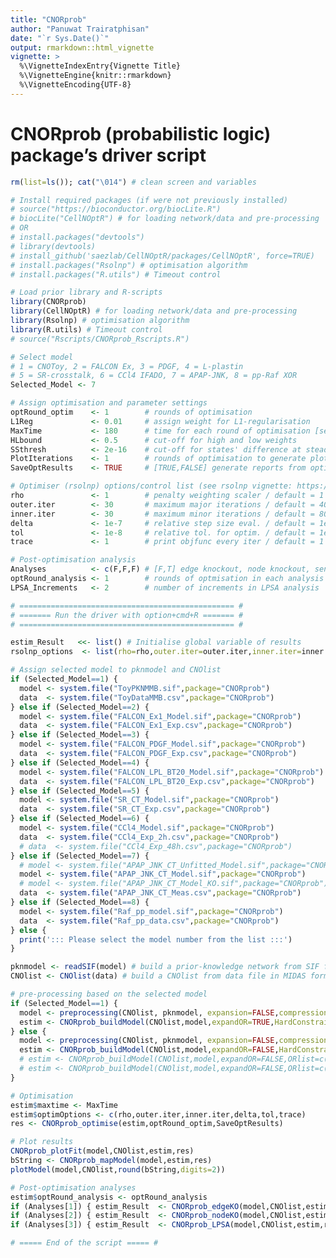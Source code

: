 ```yaml
---
title: "CNORprob"
author: "Panuwat Trairatphisan"
date: "`r Sys.Date()`"
output: rmarkdown::html_vignette
vignette: >
  %\VignetteIndexEntry{Vignette Title}
  %\VignetteEngine{knitr::rmarkdown}
  %\VignetteEncoding{UTF-8}
---
```



# CNORprob (probabilistic logic) package's driver script

```r

rm(list=ls()); cat("\014") # clean screen and variables 

# Install required packages (if were not previously installed)
# source("https://bioconductor.org/biocLite.R") 
# biocLite("CellNOptR") # for loading network/data and pre-processing
# OR
# install.packages("devtools")
# library(devtools)
# install_github('saezlab/CellNOptR/packages/CellNOptR', force=TRUE)
# install.packages("Rsolnp") # optimisation algorithm
# install.packages("R.utils") # Timeout control

# Load prior library and R-scripts
library(CNORprob)
library(CellNOptR) # for loading network/data and pre-processing
library(Rsolnp) # optimisation algorithm
library(R.utils) # Timeout control
# source("Rscripts/CNORprob_Rscripts.R")

# Select model
# 1 = CNOToy, 2 = FALCON Ex, 3 = PDGF, 4 = L-plastin
# 5 = SR-crosstalk, 6 = CCl4 IFADO, 7 = APAP-JNK, 8 = pp-Raf XOR
Selected_Model <- 7

# Assign optimisation and parameter settings
optRound_optim    <- 1        # rounds of optimisation
L1Reg             <- 0.01     # assign weight for L1-regularisation
MaxTime           <- 180      # time for each round of optimisation [seconds]
HLbound           <- 0.5      # cut-off for high and low weights
SSthresh          <- 2e-16    # cut-off for states' difference at steady-state
PlotIterations    <- 1        # rounds of optimisation to generate plots
SaveOptResults    <- TRUE     # [TRUE,FALSE] generate reports from optimisation

# Optimiser (rsolnp) options/control list (see rsolnp vignette: https://cran.r-project.org/web/packages/Rsolnp/Rsolnp.pdf)
rho               <- 1        # penalty weighting scaler / default = 1
outer.iter        <- 30       # maximum major iterations / default = 400
inner.iter        <- 30       # maximum minor iterations / default = 800
delta             <- 1e-7     # relative step size eval. / default = 1e-7
tol               <- 1e-8     # relative tol. for optim. / default = 1e-8
trace             <- 1        # print objfunc every iter / default = 1

# Post-optimisation analysis
Analyses          <- c(F,F,F) # [F,T] edge knockout, node knockout, sensitivity analysis
optRound_analysis <- 1        # rounds of optmisation in each analysis
LPSA_Increments   <- 2        # number of increments in LPSA analysis

# ================================================ # 
# ======= Run the driver with option+cmd+R ======= #
# ================================================ # 

estim_Result   <<- list() # Initialise global variable of results
rsolnp_options  <- list(rho=rho,outer.iter=outer.iter,inner.iter=inner.iter,delta=delta,tol=tol,trace=trace) # Collapase optimisation options

# Assign selected model to pknmodel and CNOlist
if (Selected_Model==1) {
  model <- system.file("ToyPKNMMB.sif",package="CNORprob")
  data  <- system.file("ToyDataMMB.csv",package="CNORprob")
} else if (Selected_Model==2) {
  model <- system.file("FALCON_Ex1_Model.sif",package="CNORprob")
  data  <- system.file("FALCON_Ex1_Exp.csv",package="CNORprob")
} else if (Selected_Model==3) {
  model <- system.file("FALCON_PDGF_Model.sif",package="CNORprob")
  data  <- system.file("FALCON_PDGF_Exp.csv",package="CNORprob")
} else if (Selected_Model==4) {
  model <- system.file("FALCON_LPL_BT20_Model.sif",package="CNORprob")
  data  <- system.file("FALCON_LPL_BT20_Exp.csv",package="CNORprob")
} else if (Selected_Model==5) {
  model <- system.file("SR_CT_Model.sif",package="CNORprob")
  data  <- system.file("SR_CT_Exp.csv",package="CNORprob")
} else if (Selected_Model==6) {
  model <- system.file("CCl4_Model.sif",package="CNORprob")
  data  <- system.file("CCl4_Exp_2h.csv",package="CNORprob")
  # data  <- system.file("CCl4_Exp_48h.csv",package="CNORprob")
} else if (Selected_Model==7) {
  # model <- system.file("APAP_JNK_CT_Unfitted_Model.sif",package="CNORprob")
  model <- system.file("APAP_JNK_CT_Model.sif",package="CNORprob")
  # model <- system.file("APAP_JNK_CT_Model_KO.sif",package="CNORprob")
  data  <- system.file("APAP_JNK_CT_Meas.csv",package="CNORprob")
} else if (Selected_Model==8) {
  model <- system.file("Raf_pp_model.sif",package="CNORprob")
  data  <- system.file("Raf_pp_data.csv",package="CNORprob")
} else {
  print('::: Please select the model number from the list :::')
}

pknmodel <- readSIF(model) # build a prior-knowledge network from SIF file
CNOlist <- CNOlist(data) # build a CNOlist from data file in MIDAS format

# pre-processing based on the selected model
if (Selected_Model==1) {
  model <- preprocessing(CNOlist, pknmodel, expansion=FALSE,compression=TRUE, cutNONC=TRUE, verbose=FALSE)
  estim <- CNORprob_buildModel(CNOlist,model,expandOR=TRUE,HardConstraint=FALSE,Force=FALSE,L1Reg=L1Reg,HLbound=HLbound,SSthresh=SSthresh,PlotIterations=PlotIterations,rsolnp_options=rsolnp_options)
} else {
  model <- preprocessing(CNOlist, pknmodel, expansion=FALSE,compression=FALSE, cutNONC=FALSE, verbose=FALSE)
  estim <- CNORprob_buildModel(CNOlist,model,expandOR=FALSE,HardConstraint=TRUE,Force=TRUE,L1Reg=L1Reg,HLbound=HLbound,SSthresh=SSthresh,PlotIterations=PlotIterations,rsolnp_options=rsolnp_options)
  # estim <- CNORprob_buildModel(CNOlist,model,expandOR=FALSE,ORlist=c("Grb2SOS_OR_GabSOS=GGSOS"),HardConstraint=TRUE,Force=TRUE,L1Reg=L1Reg,HLbound=HLbound,SSthresh=SSthresh,PlotIterations=PlotIterations,rsolnp_options=rsolnp_options)
  # estim <- CNORprob_buildModel(CNOlist,model,expandOR=FALSE,ORlist=c("XOR1_OR_XOR2=MAPK"),HardConstraint=TRUE,Force=TRUE,L1Reg=L1Reg,HLbound=HLbound,SSthresh=SSthresh,PlotIterations=PlotIterations,rsolnp_options=rsolnp_options)
}

# Optimisation
estim$maxtime <- MaxTime
estim$optimOptions <- c(rho,outer.iter,inner.iter,delta,tol,trace)
res <- CNORprob_optimise(estim,optRound_optim,SaveOptResults)

# Plot results
CNORprob_plotFit(model,CNOlist,estim,res)
bString <- CNORprob_mapModel(model,estim,res)
plotModel(model,CNOlist,round(bString,digits=2))

# Post-optimisation analyses
estim$optRound_analysis <- optRound_analysis
if (Analyses[1]) { estim_Result  <- CNORprob_edgeKO(model,CNOlist,estim,res) }
if (Analyses[2]) { estim_Result  <- CNORprob_nodeKO(model,CNOlist,estim,res) }
if (Analyses[3]) { estim_Result  <- CNORprob_LPSA(model,CNOlist,estim,res,HLbound,LPSA_Increments) }

# ===== End of the script ===== #

```


